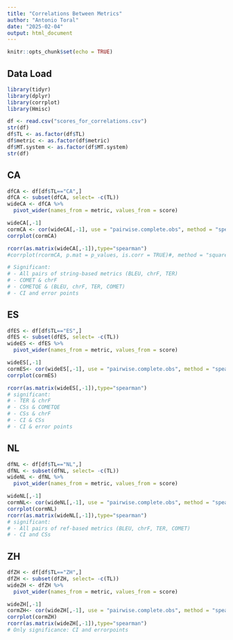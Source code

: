 ```yaml
---
title: "Correlations Between Metrics"
author: "Antonio Toral"
date: "2025-02-04"
output: html_document
---
```


```r
knitr::opts_chunk$set(echo = TRUE)
```

## Data Load

```r
library(tidyr)
library(dplyr)
library(corrplot)
library(Hmisc)

df <- read.csv("scores_for_correlations.csv")
str(df)
df$TL <- as.factor(df$TL)
df$metric <- as.factor(df$metric)
df$MT.system <- as.factor(df$MT.system)
str(df)
```

## CA

```r
dfCA <- df[df$TL=="CA",]
dfCA <- subset(dfCA, select= -c(TL))
wideCA <- dfCA %>%
  pivot_wider(names_from = metric, values_from = score)

wideCA[,-1]
cormCA <- cor(wideCA[,-1], use = "pairwise.complete.obs", method = "spearman")
corrplot(cormCA)

rcorr(as.matrix(wideCA[,-1]),type="spearman")
#corrplot(rcormCA, p.mat = p_values, is.corr = TRUE)#, method = "square", type = "upper", tl.srt = 45, col = col, diag = TRUE, addCoef.col = TRUE, sig.level = 0.05, insig = "blank")

# Significant:
# - All pairs of string-based metrics (BLEU, chrF, TER)
# - COMET & chrF
# - COMETQE & (BLEU, chrF, TER, COMET)
# - CI and error points
```

## ES

```r
dfES <- df[df$TL=="ES",]
dfES <- subset(dfES, select= -c(TL))
wideES <- dfES %>%
  pivot_wider(names_from = metric, values_from = score)

wideES[,-1]
cormES<- cor(wideES[,-1], use = "pairwise.complete.obs", method = "spearman")
corrplot(cormES)

rcorr(as.matrix(wideES[,-1]),type="spearman")
# significant:
# - TER & chrF
# - CSs & COMETQE
# - CSs & chrF
# - CI & CSs
# - CI & error points
```

## NL

```r
dfNL <- df[df$TL=="NL",]
dfNL <- subset(dfNL, select= -c(TL))
wideNL <- dfNL %>%
  pivot_wider(names_from = metric, values_from = score)

wideNL[,-1]
cormNL<- cor(wideNL[,-1], use = "pairwise.complete.obs", method = "spearman")
corrplot(cormNL)
rcorr(as.matrix(wideNL[,-1]),type="spearman")
# significant:
# - All pairs of ref-based metrics (BLEU, chrF, TER, COMET)
# - CI and CSs
```

## ZH

```r
dfZH <- df[df$TL=="ZH",]
dfZH <- subset(dfZH, select= -c(TL))
wideZH <- dfZH %>%
  pivot_wider(names_from = metric, values_from = score)

wideZH[,-1]
cormZH<- cor(wideZH[,-1], use = "pairwise.complete.obs", method = "spearman")
corrplot(cormZH)
rcorr(as.matrix(wideZH[,-1]),type="spearman")
# Only significance: CI and errorpoints
```